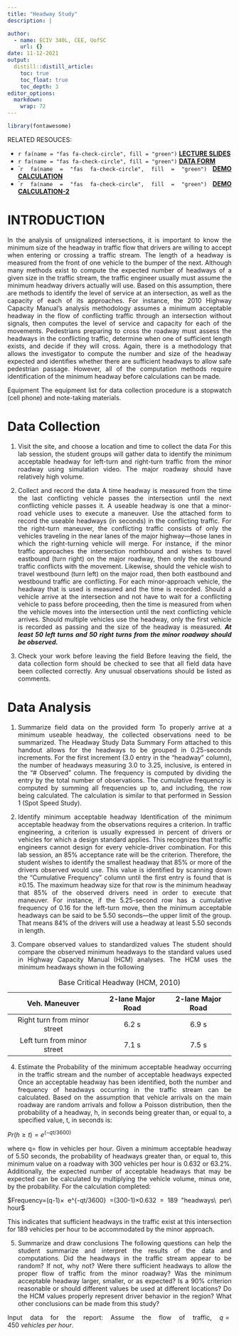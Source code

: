 ```yaml
---
title: "Headway Study"
description: |

author:
  - name: ECIV 340L, CEE, UofSC
    url: {}
date: 11-12-2021
output:
  distill::distill_article:
    toc: true
    toc_float: true
    toc_depth: 3
editor_options: 
  markdown: 
    wrap: 72
---
```


```{=html}
<style>
body {
text-align: justify}
</style>
```
```r
library(fontawesome)
```

RELATED RESOUCES:

-   `r fa(name = "fas fa-check-circle", fill = "green")` [**LECTURE
    SLIDES**](https://emailsc-my.sharepoint.com/:p:/g/personal/ahmedf_email_sc_edu/EXtCFYQJ4GRLn9_p5n4k3ZQBAx9EthgT5kYJkFwPh292iA?e=imDJ8O)
-   `r fa(name = "fas fa-check-circle", fill = "green")` [**DATA
    FORM**](https://emailsc-my.sharepoint.com/:b:/g/personal/ahmedf_email_sc_edu/EYi5ZStYdmpEpMWqIRxID-8BnerVjANjysGS2jnfwCsGPg?e=UJR3qM)
-   \``r fa(name = "fas fa-check-circle", fill = "green")` [**DEMO
    CALCULATION**](https://emailsc-my.sharepoint.com/:x:/g/personal/ahmedf_email_sc_edu/EZfzwW7fHHZLr88lyNo9LMMBFulv7yWZVSmzUM6Yy5FVYg?e=rRhrW2)
-   \``r fa(name = "fas fa-check-circle", fill = "green")` [**DEMO
    CALCULATION-2**](https://emailsc-my.sharepoint.com/:x:/g/personal/ahmedf_email_sc_edu/Ecx_4x50QRlFreQfdcB5Z18BeYpvmti1e7Hzns9Q98NUoQ?e=9N0Dyi)

# INTRODUCTION

In the analysis of unsignalized intersections, it is important to know
the minimum size of the headway in traffic flow that drivers are willing
to accept when entering or crossing a traffic stream. The length of a
headway is measured from the front of one vehicle to the bumper of the
next. Although many methods exist to compute the expected number of
headways of a given size in the traffic stream, the traffic engineer
usually must assume the minimum headway drivers actually will use. Based
on this assumption, there are methods to identify the level of service
at an intersection, as well as the capacity of each of its approaches.
For instance, the 2010 Highway Capacity Manual's analysis methodology
assumes a minimum acceptable headway in the flow of conflicting traffic
through an intersection without signals, then computes the level of
service and capacity for each of the movements. Pedestrians preparing to
cross the roadway must assess the headways in the conflicting traffic,
determine when one of sufficient length exists, and decide if they will
cross. Again, there is a methodology that allows the investigator to
compute the number and size of the headway expected and identifies
whether there are sufficient headways to allow safe pedestrian passage.
However, all of the computation methods require identification of the
minimum headway before calculations can be made.

Equipment The equipment list for data collection procedure is a
stopwatch (cell phone) and note-taking materials.

# Data Collection

1.  Visit the site, and choose a location and time to collect the data
    For this lab session, the student groups will gather data to
    identify the minimum acceptable headway for left-turn and right-turn
    traffic from the minor roadway using simulation video. The major
    roadway should have relatively high volume.

2.  Collect and record the data A time headway is measured from the time
    the last conflicting vehicle passes the intersection until the next
    conflicting vehicle passes it. A useable headway is one that a
    minor-road vehicle uses to execute a maneuver. Use the attached form
    to record the useable headways (in seconds) in the conflicting
    traffic. For the right-turn maneuver, the conflicting traffic
    consists of only the vehicles traveling in the near lanes of the
    major highway---those lanes in which the right-turning vehicle will
    merge. For instance, if the minor traffic approaches the
    intersection northbound and wishes to travel eastbound (turn right)
    on the major roadway, then only the eastbound traffic conflicts with
    the movement. Likewise, should the vehicle wish to travel westbound
    (turn left) on the major road, then both eastbound and westbound
    traffic are conflicting. For each minor-approach vehicle, the
    headway that is used is measured and the time is recorded. Should a
    vehicle arrive at the intersection and not have to wait for a
    conflicting vehicle to pass before proceeding, then the time is
    measured from when the vehicle moves into the intersection until the
    next conflicting vehicle arrives. Should multiple vehicles use the
    headway, only the first vehicle is recorded as passing and the size
    of the headway is measured. ***At least 50 left turns and 50 right
    turns from the minor roadway should be observed.***

3.  Check your work before leaving the field Before leaving the field,
    the data collection form should be checked to see that all field
    data have been collected correctly. Any unusual observations should
    be listed as comments.

# Data Analysis

1.  Summarize field data on the provided form To properly arrive at a
    minimum useable headway, the collected observations need to be
    summarized. The Headway Study Data Summary Form attached to this
    handout allows for the headways to be grouped in 0.25-seconds
    increments. For the first increment (3.0 entry in the "headway"
    column), the number of headways measuring 3.0 to 3.25, inclusive, is
    entered in the "# Observed" column. The frequency is computed by
    dividing the entry by the total number of observations. The
    cumulative frequency is computed by summing all frequencies up to,
    and including, the row being calculated. The calculation is similar
    to that performed in Session 1 (Spot Speed Study).

2.  Identify minimum acceptable headway Identification of the minimum
    acceptable headway from the observations requires a criterion. In
    traffic engineering, a criterion is usually expressed in percent of
    drivers or vehicles for which a design standard applies. This
    recognizes that traffic engineers cannot design for every
    vehicle-driver combination. For this lab session, an 85% acceptance
    rate will be the criterion. Therefore, the student wishes to
    identify the smallest headway that 85% or more of the drivers
    observed would use. This value is identified by scanning down the
    "Cumulative Frequency" column until the first entry is found that is
    ≥0.15. The maximum headway size for that row is the minimum headway
    that 85% of the observed drivers need in order to execute that
    maneuver. For instance, if the 5.25-second row has a cumulative
    frequency of 0.16 for the left-turn move, then the minimum
    acceptable headways can be said to be 5.50 seconds---the upper limit
    of the group. That means 84% of the drivers will use a headway at
    least 5.50 seconds in length.

3.  Compare observed values to standardized values The student should
    compare the observed minimum headways to the standard values used in
    Highway Capacity Manual (HCM) analyses. The HCM uses the minimum
    headways shown in the following

|        Veh. Maneuver         | 2-lane Major Road | 2-lane Major Road |
|:----------------------------:|:-----------------:|:-----------------:|
| Right turn from minor street |       6.2 s       |       6.9 s       |
| Left turn from minor street  |       7.1 s       |       7.5 s       |

: Base Critical Headway (HCM, 2010)

4.  Estimate the Probability of the minimum acceptable headway occurring
    in the traffic stream and the number of acceptable headways expected
    Once an acceptable headway has been identified, both the number and
    frequency of headways occurring in the traffic stream can be
    calculated. Based on the assumption that vehicle arrivals on the
    main roadway are random arrivals and follow a Poisson distribution,
    then the probability of a headway, h, in seconds being greater than,
    or equal to, a specified value, t, in seconds is:

$Pr⁡(h≥t)=e^(-qt/3600)$

where q= flow in vehicles per hour. Given a minimum acceptable headway
of 5.50 seconds, the probability of headways greater than, or equal to,
this minimum value on a roadway with 300 vehicles per hour is 0.632 or
63.2%. Additionally, the expected number of acceptable headways that may
be expected can be calculated by multiplying the vehicle volume, minus
one, by the probability. For the calculation completed:

$Frequency=(q-1)× e^{-qt/3600} =(300-1)×0.632 = 189 "headways\ per\ hour$

This indicates that sufficient headways in the traffic exist at this
intersection for 189 vehicles per hour to be accommodated by the minor
approach.

5.  Summarize and draw conclusions The following questions can help the
    student summarize and interpret the results of the data and
    computations. Did the headways in the traffic stream appear to be
    random? If not, why not? Were there sufficient headways to allow the
    proper flow of traffic from the minor roadway? Was the minimum
    acceptable headway larger, smaller, or as expected? Is a 90%
    criterion reasonable or should different values be used at different
    locations? Do the HCM values properly represent driver behavior in
    the region? What other conclusions can be made from this study?

Input data for the report: Assume the flow of traffic,
$q = 450\ vehicles\ per\ hour.$
